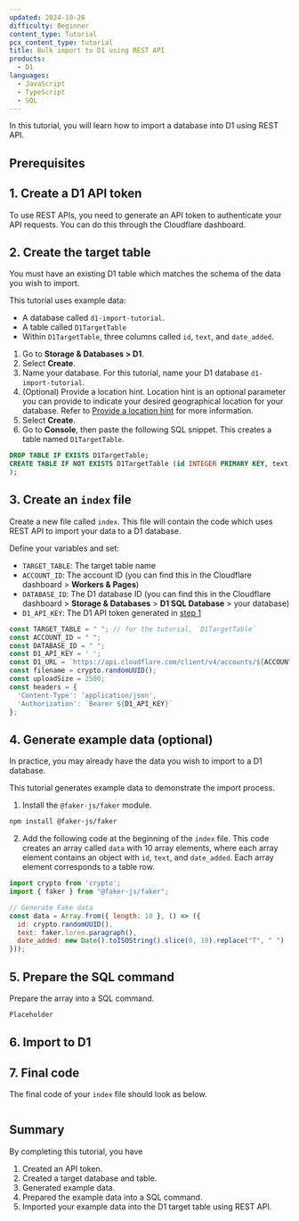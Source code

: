 ```yaml
---
updated: 2024-10-28
difficulty: Beginner
content_type: Tutorial
pcx_content_type: tutorial
title: Bulk import to D1 using REST API
products:
  - D1
languages:
  - JavaScript
  - TypeScript
  - SQL
---
```



In this tutorial, you will learn how to import a database into D1 using REST API.

## Prerequisites

<Render file="prereqs" product="workers" />

## 1. Create a D1 API token

To use REST APIs, you need to generate an API token to authenticate your API requests. You can do this through the Cloudflare dashboard.

<Render file="generate-d1-api-token" product="d1" />

## 2. Create the target table

You must have an existing D1 table which matches the schema of the data you wish to import.

This tutorial uses example data:

- A database called `d1-import-tutorial`.
- A table called `D1TargetTable`
- Within `D1TargetTable`, three columns called `id`, `text`, and `date_added`.

1. Go to **Storage & Databases > D1**.
2. Select **Create**.
3. Name your database. For this tutorial, name your D1 database `d1-import-tutorial`.
4. (Optional) Provide a location hint. Location hint is an optional parameter you can provide to indicate your desired geographical location for your database. Refer to [Provide a location hint](/d1/build-with-d1/configuration/data-location/#provide-a-location-hint) for more information.
5. Select **Create**.
6. Go to **Console**, then paste the following SQL snippet. This creates a table named `D1TargetTable`.

```sql
DROP TABLE IF EXISTS D1TargetTable;
CREATE TABLE IF NOT EXISTS D1TargetTable (id INTEGER PRIMARY KEY, text TEXT, date_added TEXT);
);
```

## 3. Create an `index` file

Create a new file called `index`. This file will contain the code which uses REST API to import your data to a D1 database.

Define your variables and set:
- `TARGET_TABLE`: The target table name
- `ACCOUNT_ID`: The account ID (you can find this in the Cloudflare dashboard > **Workers & Pages**)
- `DATABASE_ID`: The D1 database ID (you can find this in the Cloudflare dashboard > **Storage & Databases** > **D1 SQL Database** > your database)
- `D1_API_KEY`: The D1 API token generated in [step 1](#1-create-a-d1-api-token)

```js title="index"
const TARGET_TABLE = " "; // for the tutorial, `D1TargetTable`
const ACCOUNT_ID = " ";
const DATABASE_ID = " ";
const D1_API_KEY = ' ';
const D1_URL = `https://api.cloudflare.com/client/v4/accounts/${ACCOUNT_ID}/d1/database/${DATABASE_ID}/import`;
const filename = crypto.randomUUID();
const uploadSize = 2500;
const headers = {
  'Content-Type': 'application/json',
  'Authorization': `Bearer ${D1_API_KEY}`
};
```

## 4. Generate example data (optional)

In practice, you may already have the data you wish to import to a D1 database.

This tutorial generates example data to demonstrate the import process.

1. Install the `@faker-js/faker` module.

```sh
npm install @faker-js/faker
```

2. Add the following code at the beginning of the `index` file. This code creates an array called `data` with 10 array elements, where each array element contains an object with `id`, `text`, and `date_added`. Each array element corresponds to a table row.

```js
import crypto from 'crypto';
import { faker } from "@faker-js/faker";

// Generate Fake data
const data = Array.from({ length: 10 }, () => ({
  id: crypto.randomUUID(),
  text: faker.lorem.paragraph(),
  date_added: new Date().toISOString().slice(0, 19).replace("T", " ")
}));
```

## 5. Prepare the SQL command

Prepare the array into a SQL command.

```js
Placeholder
```

## 6. Import to D1

## 7. Final code

The final code of your `index` file should look as below.

```js
```

## Summary

By completing this tutorial, you have

1. Created an API token.
2. Created a target database and table.
3. Generated example data.
4. Prepared the example data into a SQL command.
5. Imported your example data into the D1 target table using REST API.


